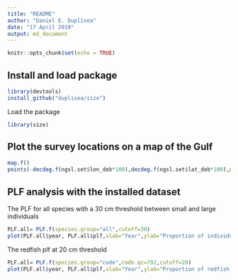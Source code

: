 ```yaml
---
title: "README"
author: "Daniel E. Duplisea"
date: "17 April 2019"
output: md_document
---
```


```r
knitr::opts_chunk$set(echo = TRUE)
```

## Install and load package

```r
library(devtools)
install_github("duplisea/size")
```

Load the package
```r
library(size)
```

## Plot the survey locations on a map of the Gulf
```r
map.f()
points(-decdeg.f(ngsl.set$lon_deb*100),decdeg.f(ngsl.set$lat_deb*100),pch=".",col="red")
```


## PLF analysis with the installed dataset

The PLF for all species with a 30 cm threshold between small and large individuals
```r
PLF.all= PLF.f(species.group="all",cutoff=30)
plot(PLF.all$year, PLF.all$plf,xlab="Year",ylab="Proportion of individuals >30cm",type="l",lwd=2)
```
The redfish plf at 20 cm threshold
```r
PLF.all= PLF.f(species.group="code",code.qc=792,cutoff=20)
plot(PLF.all$year, PLF.all$plf,xlab="Year",ylab="Proportion of redfish >20cm",type="l",lwd=2)
```